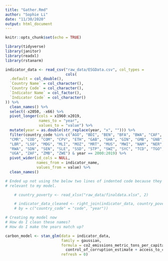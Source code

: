 ```yaml
---
title: "Gather.Rmd"
author: "Sophie Li"
date: "11/30/2020"
output: html_document
---
```


```r
knitr::opts_chunk$set(echo = TRUE)

library(tidyverse)
library(janitor)
library(readxl)
library(rstanarm)
```

```r

indicator_data <- read_csv("raw_data/ESGData.csv", col_types = 
                           cols(
  .default = col_double(),
  `Country Name` = col_character(),
  `Country Code` = col_character(),
  `Indicator Name` = col_factor(),
  `Indicator Code` = col_character()
)) %>%
  clean_names() %>%
  select(-x2050, -x66) %>%
  pivot_longer(cols = x1960:x2019,
               names_to = "year",
               values_to = "value") %>%
  mutate(year = as.double(str_replace(year, "x", ""))) %>%
  filter(country_code %in% c("AGO", "BDI", "BEN", "BFA", "BWA", "CAF", "CIV", 
  "CMR", "COD", "COM", "CPV", "ETH", "GAB", "GHA", "GIN", "GMB", "GNB", "KEN",
  "LBR", "LSO", "MDG", "MLI", "MOZ", "MRT", "MUS", "MWI", "NAM", "NER", "NGA",
  "RWA", "SDN", "SEN", "SLE", "SSD", "STP", "SWZ", "SYC", "TCD", "TGO", "TZA", 
  "UGA", "ZAF", "ZMB", "ZWE") & year == 2000:2019) %>%
  pivot_wider(id_cols = NULL, 
              names_from = indicator_name, 
              values_from = value) %>%
  clean_names()

# Ended up not using the below two lines of indented code because they were not 
# relevant to my model.

    # country_poverty <- read_xlsx("raw_data/finaldata.xlsx", 2)

    # indicator_data_cleaned <- right_join(indicator_data, country_poverty, 
    # by = c("country_code" = "code", "year"))

# Creating my model now
# How do I clean these names?
# How do I make the years match up?

carbon_model <- stan_glm(data = indicator_data,
                         family = gaussian,
                         formula = co2_emissions_metric_tons_per_capita ~ 
                           control_of_corruption_estimate + access_to_clean_fuels_and_technologies_for_cooking_percent_of_population,
                         refresh = 0)



```


